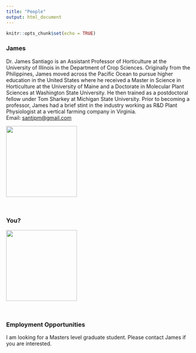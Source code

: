 ```yaml
---
title: "People"
output: html_document
---
```


```r
knitr::opts_chunk$set(echo = TRUE)
```

### **James**
Dr. James Santiago is an Assistant Professor of Horticulture at the University of Illinois in the Department of Crop Sciences. Originally from the Philippines, James moved across the Pacific Ocean to pursue higher education in the United States where he received a Master in Science in Horticulture at the University of Maine and a Doctorate in Molecular Plant Sciences at Washington State University. He then trained as a postdoctoral fellow under Tom Sharkey at Michigan State University. Prior to becoming a professor, James had a brief stint in the industry working as R&D Plant Physiologist at a vertical farming company in Virginia. <br> 
Email: [santjpm\@gmail.com](mailto:santjpm@gmail.com){.email} <br>

::: {style="text-align:left;"}
![](images/JPSantiago.jpg){width="2in"}
:::


<br>



### **You?**

::: {style="text-align:left;"}
![](images/UncleSam.png){width="2in"}
:::

<br>

### **Employment Opportunities**

I am looking for a Masters level graduate student. Please contact James if you are interested.
